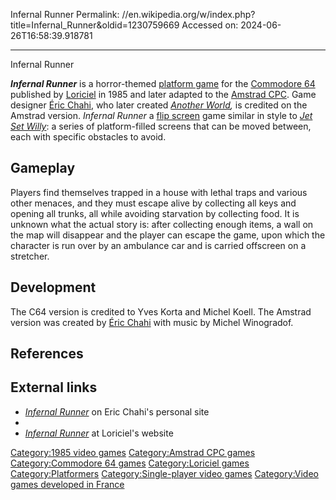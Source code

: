 Infernal Runner
Permalink: //en.wikipedia.org/w/index.php?title=Infernal_Runner&oldid=1230759669
Accessed on: 2024-06-26T16:58:39.918781



------
Infernal Runner
{{Short description|1985 video game}}
{{Unreferenced|date=October 2020}}
{{Infobox video game
|title = Infernal Runner
|developer = [[Loriciel]]
|publisher = [[Loriciel]]
|image = InfernalRunnerCoverartAmstrad.jpg
|caption =
|released = 1985
|genre = [[Platform game|Platform]]
|modes = [[Single-player video game|Single-player]]
|platforms = [[Commodore 64]], [[Amstrad CPC]]
}}

'''''Infernal Runner''''' is a horror-themed [[platform game]] for the [[Commodore 64]] published by [[Loriciel]] in 1985 and later adapted to the [[Amstrad CPC]]. Game designer [[Éric Chahi]], who later created ''[[Another World (video game)|Another World]],'' is credited on the Amstrad version. ''Infernal Runner'' a [[flip screen]] game similar in style to ''[[Jet Set Willy]]'': a series of platform-filled screens that can be moved between, each with specific obstacles to avoid.

==Gameplay==
Players find themselves trapped in a house with lethal traps and various other menaces, and they must escape alive by collecting all keys and opening all trunks, all while avoiding starvation by collecting food. It is unknown what the actual story is: after collecting enough items, a wall on the map will disappear and the player can escape the game, upon which the character is run over by an ambulance car and is carried offscreen on a stretcher.

==Development==
The C64 version is credited to Yves Korta and Michel Koell. The Amstrad version was created by [[Éric Chahi]] with music by Michel Winogradof.

==References==
{{reflist}}

==External links==
* [http://www.anotherworld.fr/anotherworld_uk/jeux_videos/infernal_runner.htm ''Infernal Runner''] on Eric Chahi's personal site
* {{Lemon64 game|id=1295}}
* [http://www.loriciel.org/fiche.php?id=32 ''Infernal Runner''] at Loriciel's website

[[Category:1985 video games]]
[[Category:Amstrad CPC games]]
[[Category:Commodore 64 games]]
[[Category:Loriciel games]]
[[Category:Platformers]]
[[Category:Single-player video games]]
[[Category:Video games developed in France]]